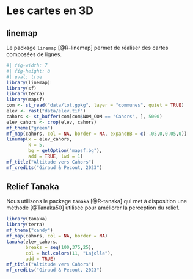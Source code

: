 # Les cartes en 3D

## linemap

Le package `linemap` [@R-linemap] permet de réaliser des cartes composées de lignes.

```r
#| fig-width: 7
#| fig-height: 8
#| eval: true
library(linemap)
library(sf)
library(terra)
library(mapsf)
com <- st_read("data/lot.gpkg", layer = "communes", quiet = TRUE)
elev <- rast("data/elev.tif")
cahors <- st_buffer(com[com$NOM_COM == "Cahors", ], 5000)
elev_cahors <- crop(elev, cahors)
mf_theme("green")
mf_map(cahors, col = NA, border = NA, expandBB = c(-.05,0,0.05,0))
linemap(x = elev_cahors,
        k = 5, 
        bg = getOption("mapsf.bg"), 
        add = TRUE, lwd = 1)
mf_title("Altitude vers Cahors")
mf_credits("Giraud & Pecout, 2023")
```




## Relief Tanaka

Nous utilisons le package `tanaka` [@R-tanaka] qui met à disposition une méthode [@Tanaka50] utilisée pour améliorer la perception du relief.

```r
library(tanaka)
library(terra)
mf_theme("candy")
mf_map(cahors, col = NA, border = NA)
tanaka(elev_cahors, 
       breaks = seq(100,375,25), 
       col = hcl.colors(11, "Lajolla"), 
       add = TRUE)
mf_title("Altitude vers Cahors")
mf_credits("Giraud & Pecout, 2023")
```

<!-- ## rayshader -->

<!-- Le package `rayshader` [@R-rayshader] permet de réaliser de belles cartes en relief mais il n'est pas très facile à prendre en main. Le package `rayvista` [@R-rayvista] s'appuie sur `rayshader` et facilite la création de représentations 3D du terrain. -->
<!-- `rayvista` n'est pas sur le CRAN.  -->


<!-- ```{r rayshade,eval=FALSE} -->
<!-- # remotes::install_github("https://github.com/h-a-graham/rayvista") -->
<!-- library(rayshader)  -->
<!-- library(rayvista) -->

<!-- zone <- plot_3d_vista( -->
<!--   lat = 44.9320, long = 1.6905, radius = 4000, -->
<!--   zscale = 1.5, phi = 30, theta = 120,  -->
<!--   windowsize = c(1000, 600),  -->
<!--   baseshape = "circle", -->
<!--   overlay_detail = 15, -->
<!--   elevation_detail = 14, -->
<!--   background = "grey20" -->
<!-- ) -->
<!-- png("img/mezels.png", width = 1000, height = 600) -->
<!-- render_camera(zoom = .4) -->
<!-- render_depth(focus = 0.4, focallength = 55, vignette = TRUE) -->
<!-- dev.off() -->
<!-- ``` -->

<!-- ```{r, fig.align='center', echo=FALSE, out.width='100%'} -->
<!-- # knitr::include_graphics("img/mezels.png") -->
<!-- ``` -->